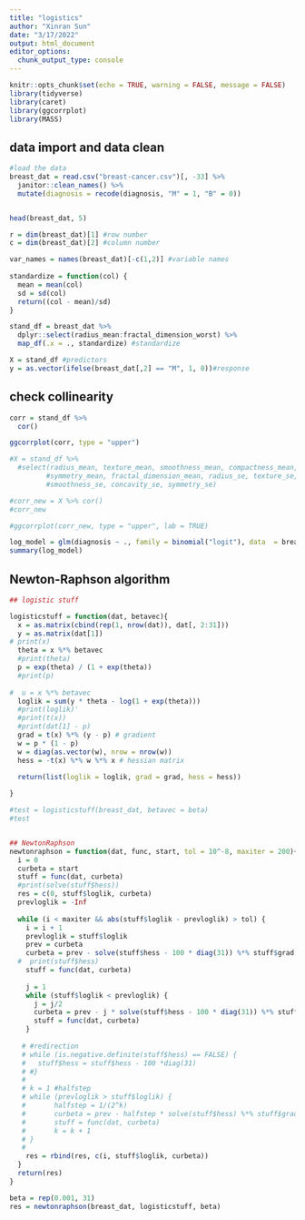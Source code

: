```yaml
---
title: "logistics"
author: "Xinran Sun"
date: "3/17/2022"
output: html_document
editor_options: 
  chunk_output_type: console
---
```


```r
knitr::opts_chunk$set(echo = TRUE, warning = FALSE, message = FALSE)
library(tidyverse)
library(caret)
library(ggcorrplot)
library(MASS)

```

## data import and data clean
```r
#load the data
breast_dat = read.csv("breast-cancer.csv")[, -33] %>% 
  janitor::clean_names() %>% 
  mutate(diagnosis = recode(diagnosis, "M" = 1, "B" = 0))


head(breast_dat, 5)

r = dim(breast_dat)[1] #row number
c = dim(breast_dat)[2] #column number

var_names = names(breast_dat)[-c(1,2)] #variable names
  
standardize = function(col) {
  mean = mean(col)
  sd = sd(col)
  return((col - mean)/sd)
}

stand_df = breast_dat %>% 
  dplyr::select(radius_mean:fractal_dimension_worst) %>% 
  map_df(.x = ., standardize) #standardize

X = stand_df #predictors
y = as.vector(ifelse(breast_dat[,2] == "M", 1, 0))#response
```

## check collinearity

```r
corr = stand_df %>% 
  cor()

ggcorrplot(corr, type = "upper")

#X = stand_df %>% 
  #select(radius_mean, texture_mean, smoothness_mean, compactness_mean,
         #symmetry_mean, fractal_dimension_mean, radius_se, texture_se,
         #smoothness_se, concavity_se, symmetry_se)

#corr_new = X %>% cor()
#corr_new

#ggcorrplot(corr_new, type = "upper", lab = TRUE)
```

```r
log_model = glm(diagnosis ~ ., family = binomial("logit"), data  = breast_dat[, -1], start = rep(0, 31))
summary(log_model)
```


## Newton-Raphson algorithm

```r
## logistic stuff 

logisticstuff = function(dat, betavec){
  x = as.matrix(cbind(rep(1, nrow(dat)), dat[, 2:31]))
  y = as.matrix(dat[1])
# print(x)
  theta = x %*% betavec
  #print(theta)
  p = exp(theta) / (1 + exp(theta))
  #print(p)
  
#  u = x %*% betavec
  loglik = sum(y * theta - log(1 + exp(theta)))
  #print(loglik)'
  #print(t(x))
  #print(dat[1] - p)
  grad = t(x) %*% (y - p) # gradient
  w = p * (1 - p)
  w = diag(as.vector(w), nrow = nrow(w))
  hess = -t(x) %*% w %*% x # hessian matrix
  
  return(list(loglik = loglik, grad = grad, hess = hess))

}

#test = logisticstuff(breast_dat, betavec = beta)
#test


## NewtonRaphson
newtonraphson = function(dat, func, start, tol = 10^-8, maxiter = 200){
  i = 0
  curbeta = start
  stuff = func(dat, curbeta)
  #print(solve(stuff$hess))
  res = c(0, stuff$loglik, curbeta)
  prevloglik = -Inf
  
  while (i < maxiter && abs(stuff$loglik - prevloglik) > tol) {
    i = i + 1
    prevloglik = stuff$loglik
    prev = curbeta
    curbeta = prev - solve(stuff$hess - 100 * diag(31)) %*% stuff$grad
  #  print(stuff$hess)
    stuff = func(dat, curbeta)
    
    j = 1
    while (stuff$loglik < prevloglik) {
      j = j/2
      curbeta = prev - j * solve(stuff$hess - 100 * diag(31)) %*% stuff$grad
      stuff = func(dat, curbeta)
    }
    
   # #redirection
   # while (is.negative.definite(stuff$hess) == FALSE) {
   #   stuff$hess = stuff$hess - 100 *diag(31)
   # #}
   # 
   # k = 1 #halfstep
   # while (prevloglik > stuff$loglik) {
   #       halfstep = 1/(2^k)
   #       curbeta = prev - halfstep * solve(stuff$hess) %*% stuff$grad
   #       stuff = func(dat, curbeta)
   #       k = k + 1
   # }
   #
    res = rbind(res, c(i, stuff$loglik, curbeta))
  }
  return(res)
}

beta = rep(0.001, 31) 
res = newtonraphson(breast_dat, logisticstuff, beta)
```


